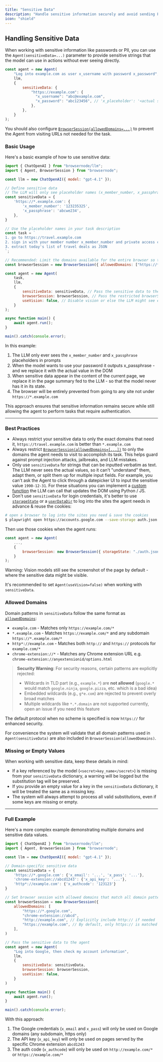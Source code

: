```yaml
---
title: "Sensitive Data"
description: "Handle sensitive information securely and avoid sending PII & passwords to the LLM."
icon: "shield"
---
```


## Handling Sensitive Data

When working with sensitive information like passwords or PII, you can use the `Agent(sensitiveData=...)` parameter to provide sensitive strings that the model can use in actions without ever seeing directly.


```js
const agent = new Agent(
    "Log into example.com as user x_username with password x_password",
    llm,
    {
        sensitiveData: {
            "https://example.com": {
              "x_username": "abc@example.com",
              "x_password": "abc123456", // 'x_placeholder': '<actual secret value>',
            },
        },
    }
);
```

<Note>

You should also configure [`BrowserSession(allowedDomains=...)`](https://docs.browsernode.com/customize/browser-settings#allowedDomains) to prevent the Agent from visiting URLs not needed for the task.

</Note>

### Basic Usage

Here's a basic example of how to use sensitive data:

```js
import { ChatOpenAI } from "browsernode/llm";
import { Agent, BrowserSession } from "browsernode";

const llm = new ChatOpenAI({ model: "gpt-4.1" });

// Define sensitive data
// The LLM will only see placeholder names (x_member_number, x_passphrase), never the actual values
const sensitiveData = {
    'https://*.example.com': {
        'x_member_number': '123235325',
        'x_passphrase': 'abcwe234',
    },
}

// Use the placeholder names in your task description
const task = `
1. go to https://travel.example.com
2. sign in with your member number x_member_number and private access code x_passphrase
3. extract today's list of travel deals as JSON
`;

// Recommended: Limit the domains available for the entire browser so the Agent can't be tricked into visiting untrusted URLs
const browserSession = new BrowserSession({ allowedDomains: ["https://*.example.com"] });

const agent = new Agent(
    task,
    llm,
    {
        sensitiveData: sensitiveData, // Pass the sensitive data to the agent
        browserSession: browserSession, // Pass the restricted browserSession to limit URLs Agent can visit
        useVision: false, // Disable vision or else the LLM might see entered values in screenshots
    }
);

async function main() {
    await agent.run();
}

main().catch(console.error);
```

In this example:

1. The LLM only ever sees the `x_member_number` and `x_passphrase` placeholders in prompts
2. When the model wants to use your password it outputs x_passphrase - and we replace it with the actual value in the DOM
3. When sensitive data appear in the content of the current page, we replace it in the page summary fed to the LLM - so that the model never has it in its state.
4. The browser will be entirely prevented from going to any site not under `https://*.example.com`

This approach ensures that sensitive information remains secure while still allowing the agent to perform tasks that require authentication.

---

### Best Practices

- Always restrict your sensitive data to only the exact domains that need it, `https://travel.example.com` is better than `*.example.com`
- Always restrict [`BrowserSession(allowedDomains=[...])`](https://docs.browsernode.com/customize/browser-settings#allowedDomains) to only the domains the agent needs to visit to accomplish its task. This helps guard against prompt injection attacks, jailbreaks, and LLM mistakes.
- Only use `sensitiveData` for strings that can be inputted verbatim as text. The LLM never sees the actual values, so it can't "understand" them, adapt them, or split them up for multiple input fields. For example, you can't ask the Agent to click through a datepicker UI to input the sensitive value `1990-12-31`. For these situations you can implement a [custom function](/customize/custom-functions) the LLM can call that updates the DOM using Python / JS.
- Don't use `sensitiveData` for login credentials, it's better to use [`storageState`](docs.browsernode.com/customize/browser-settings#storageState) or a [`userDataDir`](/customize/browser-settings#user-data-dir) to log into the sites the agent needs in advance & reuse the cookies:

```bash
# open a browser to log into the sites you need & save the cookies
$ playwright open https://accounts.google.com --save-storage auth.json
```

Then use those cookies when the agent runs:

```js
const agent = new Agent(
    ...,
    {
        browserSession: new BrowserSession({ storageState: "./auth.json" }),
    }
);
```

<Warning>

Warning: Vision models still see the screenshot of the page by default - where the sensitive data might be visible.

It's recommended to set `Agent(useVision=false)` when working with `sensitiveData`.

</Warning>

<a name="allowed_domains"></a>
<a name="domain-pattern-format"></a>

### Allowed Domains

Domain patterns in `sensitiveData` follow the same format as [`allowedDomains`](https://docs.browsernode.com/customize/browser-settings#allowedDomains):

- `example.com` - Matches only `https://example.com/*`
- `*.example.com` - Matches `https://example.com/*` and any subdomain `https://*.example.com/*`
- `http*://example.com` - Matches both `http://` and `https://` protocols for `example.com/*`
- `chrome-extension://*` - Matches any Chrome extension URL e.g. `chrome-extension://anyextensionid/options.html`

> **Security Warning**: For security reasons, certain patterns are explicitly rejected:
>
> - Wildcards in TLD part (e.g., `example.*`) are **not allowed** (`google.*` would match `google.ninja`, `google.pizza`, etc. which is a bad idea)
> - Embedded wildcards (e.g., `g*e.com`) are rejected to prevent overly broad matches
> - Multiple wildcards like `*.*.domain` are not supported currently, open an issue if you need this feature

The default protocol when no scheme is specified is now `https://` for enhanced security.

For convenience the system will validate that all domain patterns used in `Agent(sensitiveData)` are also included in `BrowserSession(allowedDomains)`.

### Missing or Empty Values

When working with sensitive data, keep these details in mind:

- If a key referenced by the model (`<secret>key_name</secret>`) is missing from your `sensitiveData` dictionary, a warning will be logged but the substitution tag will be preserved.
- If you provide an empty value for a key in the `sensitiveData` dictionary, it will be treated the same as a missing key.
- The system will always attempt to process all valid substitutions, even if some keys are missing or empty.

---

### Full Example

Here's a more complex example demonstrating multiple domains and sensitive data values.

```js
import { ChatOpenAI } from "browsernode/llm";
import { Agent, BrowserSession } from "browsernode";

const llm = new ChatOpenAI({ model: "gpt-4.1" });

// Domain-specific sensitive data
const sensitiveData = {
    'https://*.google.com': {'x_email': '...', 'x_pass': '...'},
    'chrome-extension://abcd1243': {'x_api_key': '...'},
    'http*://example.com': {'x_authcode': '123123'}
}

// Set browser session with allowed domains that match all domain patterns in sensitive_data
const browserSession = new BrowserSession({
    allowedDomains: [
        "https://*.google.com",
        "chrome-extension://abcd",
        "http://example.com", // Explicitly include http:// if needed
        "https://example.com", // By default, only https:// is matched
    ],
)

// Pass the sensitive data to the agent
const agent = new Agent(
    "Log into Google, then check my account information",
    llm,
    {
        sensitiveData: sensitiveData,
        browserSession: browserSession,
        useVision: false,
    }
)

async function main() {
    await agent.run();
}

main().catch(console.error);
```

With this approach:

1. The Google credentials (`x_email` and `x_pass`) will only be used on Google domains (any subdomain, https only)
2. The API key (`x_api_key`) will only be used on pages served by the specific Chrome extension `abcd1243`
3. The auth code (`x_authcode`) will only be used on `http://example.com/*` or `https://example.com/*`

